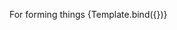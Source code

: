 

<Meta
    title="Form/Toggle"
    component={Toggle}
/>


<Canvas columns={1} withSource="open" withToolbar >
    <Title>Form</Title>
    <Subtitle>For forming things</Subtitle>
    <Story
        name="Card Carousel"
    >
        {Template.bind({})}
    </Story>
</Canvas>